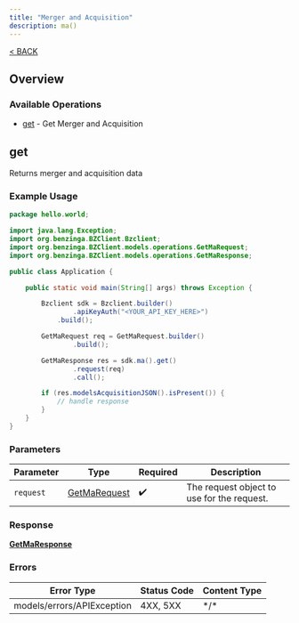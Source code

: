 ```yaml
---
title: "Merger and Acquisition"
description: ma()
---
```

[< BACK](/sdks/languages/java#ma)

## Overview

### Available Operations

* [get](#get) - Get Merger and Acquisition

## get

Returns merger and acquisition data

### Example Usage

```java
package hello.world;

import java.lang.Exception;
import org.benzinga.BZClient.Bzclient;
import org.benzinga.BZClient.models.operations.GetMaRequest;
import org.benzinga.BZClient.models.operations.GetMaResponse;

public class Application {

    public static void main(String[] args) throws Exception {

        Bzclient sdk = Bzclient.builder()
                .apiKeyAuth("<YOUR_API_KEY_HERE>")
            .build();

        GetMaRequest req = GetMaRequest.builder()
                .build();

        GetMaResponse res = sdk.ma().get()
                .request(req)
                .call();

        if (res.modelsAcquisitionJSON().isPresent()) {
            // handle response
        }
    }
}
```

### Parameters

| Parameter                                               | Type                                                    | Required                                                | Description                                             |
| ------------------------------------------------------- | ------------------------------------------------------- | ------------------------------------------------------- | ------------------------------------------------------- |
| `request`                                               | [GetMaRequest](../../models/operations/GetMaRequest.md) | :heavy_check_mark:                                      | The request object to use for the request.              |

### Response

**[GetMaResponse](../../models/operations/GetMaResponse.md)**

### Errors

| Error Type                 | Status Code                | Content Type               |
| -------------------------- | -------------------------- | -------------------------- |
| models/errors/APIException | 4XX, 5XX                   | \*/\*                      |